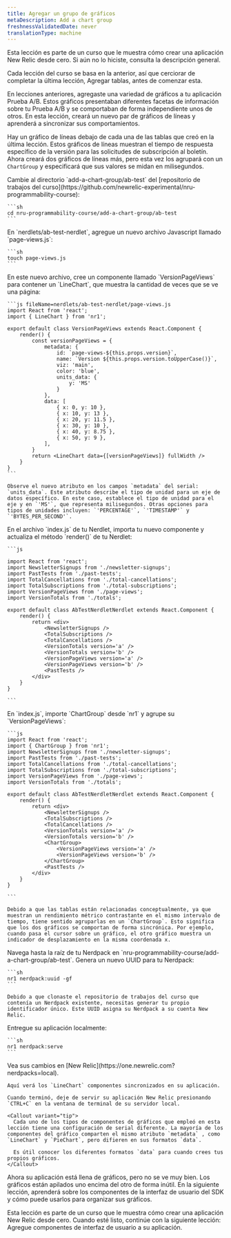 ```yaml
---
title: Agregar un grupo de gráficos
metaDescription: Add a chart group
freshnessValidatedDate: never
translationType: machine
---
```


<Callout variant="tip">
  Esta lección es parte de un curso que le muestra cómo crear una aplicación New Relic desde cero. Si aún no lo hiciste, consulta la descripción general.

  Cada lección del curso se basa en la anterior, así que cerciorar de completar la última lección, Agregar tablas, antes de comenzar esta.
</Callout>

En lecciones anteriores, agregaste una variedad de gráficos a tu aplicación Prueba A/B. Estos gráficos presentaban diferentes facetas de información sobre tu Prueba A/B y se comportaban de forma independiente unos de otros. En esta lección, creará un nuevo par de gráficos de líneas y aprenderá a sincronizar sus comportamientos.

Hay un gráfico de líneas debajo de cada una de las tablas que creó en la última lección. Estos gráficos de líneas muestran el tiempo de respuesta específico de la versión para las solicitudes de subscripción al boletín. Ahora creará dos gráficos de líneas más, pero esta vez los agrupará con un `ChartGroup` y especificará que sus valores se midan en milisegundos.

<Steps>
  <Step>
    Cambie al directorio `add-a-chart-group/ab-test` del [repositorio de trabajos del curso](https://github.com/newrelic-experimental/nru-programmability-course):

    ```sh
    cd nru-programmability-course/add-a-chart-group/ab-test
    ```
  </Step>

  <Step>
    En `nerdlets/ab-test-nerdlet`, agregue un nuevo archivo Javascript llamado `page-views.js`:

    ```sh
    touch page-views.js
    ```
  </Step>

  <Step>
    En este nuevo archivo, cree un componente llamado `VersionPageViews` para contener un `LineChart`, que muestra la cantidad de veces que se ve una página:

    ```js fileName=nerdlets/ab-test-nerdlet/page-views.js
    import React from 'react';
    import { LineChart } from 'nr1';

    export default class VersionPageViews extends React.Component {
        render() {
            const versionPageViews = {
                metadata: {
                    id: `page-views-${this.props.version}`,
                    name: `Version ${this.props.version.toUpperCase()}`,
                    viz: 'main',
                    color: 'blue',
                    units_data: {
                        y: 'MS'
                    }
                },
                data: [
                    { x: 0, y: 10 },
                    { x: 10, y: 13 },
                    { x: 20, y: 11.5 },
                    { x: 30, y: 10 },
                    { x: 40, y: 8.75 },
                    { x: 50, y: 9 },
                ],
            }
            return <LineChart data={[versionPageViews]} fullWidth />
        }
    }
    ```

    Observe el nuevo atributo en los campos `metadata` del serial: `units_data`. Este atributo describe el tipo de unidad para un eje de datos específico. En este caso, establece el tipo de unidad para el eje y en `'MS'`, que representa milisegundos. Otras opciones para tipos de unidades incluyen: `'PERCENTAGE'`, `'TIMESTAMP'` y `'BYTES_PER_SECOND'`.
  </Step>

  <Step>
    En el archivo `index.js` de tu Nerdlet, importa tu nuevo componente y actualiza el método `render()` de tu Nerdlet:

    ```js

    import React from 'react';
    import NewsletterSignups from './newsletter-signups';
    import PastTests from './past-tests';
    import TotalCancellations from './total-cancellations';
    import TotalSubscriptions from './total-subscriptions';
    import VersionPageViews from './page-views';
    import VersionTotals from './totals';

    export default class AbTestNerdletNerdlet extends React.Component {
        render() {
            return <div>
                <NewsletterSignups />
                <TotalSubscriptions />
                <TotalCancellations />
                <VersionTotals version='a' />
                <VersionTotals version='b' />
                <VersionPageViews version='a' />
                <VersionPageViews version='b' />
                <PastTests />
            </div>
        }
    }

    ```
  </Step>

  <Step>
    En `index.js`, importe `ChartGroup` desde `nr1` y agrupe su `VersionPageViews`:

    ```js
    import React from 'react';
    import { ChartGroup } from 'nr1';
    import NewsletterSignups from './newsletter-signups';
    import PastTests from './past-tests';
    import TotalCancellations from './total-cancellations';
    import TotalSubscriptions from './total-subscriptions';
    import VersionPageViews from './page-views';
    import VersionTotals from './totals';

    export default class AbTestNerdletNerdlet extends React.Component {
        render() {
            return <div>
                <NewsletterSignups />
                <TotalSubscriptions />
                <TotalCancellations />
                <VersionTotals version='a' />
                <VersionTotals version='b' />
                <ChartGroup>
                    <VersionPageViews version='a' />
                    <VersionPageViews version='b' />
                </ChartGroup>
                <PastTests />
            </div>
        }
    }

    ```

    Debido a que las tablas están relacionadas conceptualmente, ya que muestran un rendimiento métrico contrastante en el mismo intervalo de tiempo, tiene sentido agruparlas en un `ChartGroup`. Esto significa que los dos gráficos se comportan de forma sincrónica. Por ejemplo, cuando pasa el cursor sobre un gráfico, el otro gráfico muestra un indicador de desplazamiento en la misma coordenada x.
  </Step>

  <Step>
    Navega hasta la raíz de tu Nerdpack en `nru-programmability-course/add-a-chart-group/ab-test`.
  </Step>

  <Step>
    Genera un nuevo UUID para tu Nerdpack:

    ```sh
    nr1 nerdpack:uuid -gf
    ```

    Debido a que clonaste el repositorio de trabajos del curso que contenía un Nerdpack existente, necesitas generar tu propio identificador único. Este UUID asigna su Nerdpack a su cuenta New Relic.
  </Step>

  <Step>
    Entregue su aplicación localmente:

    ```sh
    nr1 nerdpack:serve
    ```
  </Step>

  <Step>
    Vea sus cambios en [New Relic](https://one.newrelic.com?nerdpacks=local).

    Aquí verá los `LineChart` componentes sincronizados en su aplicación.

    Cuando terminó, deje de servir su aplicación New Relic presionando `CTRL+C` en la ventana de terminal de su servidor local.

    <Callout variant="tip">
      Cada uno de los tipos de componentes de gráficos que empleó en esta lección tiene una configuración de serial diferente. La mayoría de los componentes del gráfico comparten el mismo atributo `metadata` , como `LineChart` y `PieChart`, pero difieren en sus formatos `data`.

      Es útil conocer los diferentes formatos `data` para cuando crees tus propios gráficos.
    </Callout>
  </Step>
</Steps>

Ahora su aplicación está llena de gráficos, pero no se ve muy bien. Los gráficos están apilados uno encima del otro de forma inútil. En la siguiente lección, aprenderá sobre los componentes de la interfaz de usuario del SDK y cómo puede usarlos para organizar sus gráficos.

<Callout variant="course">
  Esta lección es parte de un curso que le muestra cómo crear una aplicación New Relic desde cero. Cuando esté listo, continúe con la siguiente lección: Agregue componentes de interfaz de usuario a su aplicación.
</Callout>